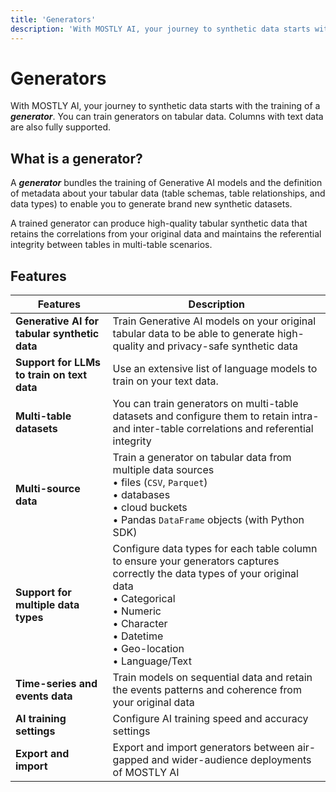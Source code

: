 ```yaml
---
title: 'Generators'
description: 'With MOSTLY AI, your journey to synthetic data starts with the training of a generator. You can train generators on tabular data that also includes columns with text data.'
---
```



# Generators

With MOSTLY AI, your journey to synthetic data starts with the training of a _**generator**_. You can train generators on tabular data. Columns with text data are also fully supported.

## What is a generator?

A _**generator**_ bundles the training of Generative AI models and the definition of metadata about your tabular data (table schemas, table relationships, and data types) to enable you to generate brand new synthetic datasets.

A trained generator can produce high-quality tabular synthetic data that retains the correlations from your original data and maintains the referential integrity between tables in multi-table scenarios.

## Features

| Features                                     | Description                                                                                                                                                                                                                              |
| -------------------------------------------- | ---------------------------------------------------------------------------------------------------------------------------------------------------------------------------------------------------------------------------------------- |
| **Generative AI for tabular synthetic data** | Train Generative AI models on your original tabular data to be able to generate high-quality and privacy-safe synthetic data                                                                                                             |
| **Support for LLMs to train on text data**   | Use an extensive list of language models to train on your text data.                                                                                                                                                                     |
| **Multi-table datasets**                     | You can train generators on multi-table datasets and configure them to retain intra- and inter-table correlations and referential integrity                                                                                              |
| **Multi-source data**                        | Train a generator on tabular data from multiple data sources<br />• files (`CSV`, `Parquet`)<br />• databases<br />• cloud buckets<br />• Pandas `DataFrame` objects (with Python SDK)                                                   |
| **Support for multiple data types**          | Configure data types for each table column to ensure your generators captures correctly the data types of your original data<br />• Categorical<br />• Numeric<br />• Character<br />• Datetime<br />• Geo-location<br />• Language/Text |
| **Time-series and events data**              | Train models on sequential data and retain the events patterns and coherence from your original data                                                                                                                                     |
| **AI training settings**                     | Configure AI training speed and accuracy settings                                                                                                                                                                                        |
| **Export and import**                        | Export and import generators between air-gapped and wider-audience deployments of MOSTLY AI                                                                                                                                              |
